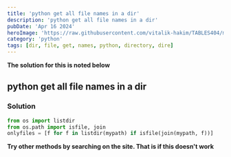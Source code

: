 ```yaml
---
title: 'python get all file names in a dir'
description: 'python get all file names in a dir'
pubDate: 'Apr 16 2024'
heroImage: 'https://raw.githubusercontent.com/vitalik-hakim/TABLES404/main/error_b/python.jpg'
category: 'python'
tags: [dir, file, get, names, python, directory, dire]
---
```


**The solution for this is noted below**

## python get all file names in a dir

### Solution

```python
from os import listdir
from os.path import isfile, join
onlyfiles = [f for f in listdir(mypath) if isfile(join(mypath, f))]
```

**Try other methods by searching on the site. That is if this doesn't work**
